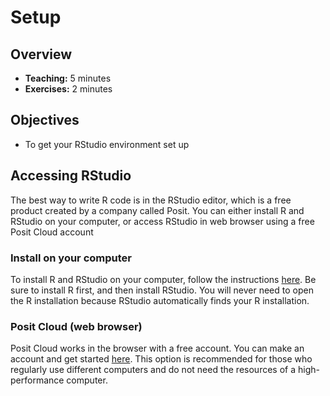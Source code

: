 # Setup

## Overview

- **Teaching:** 5 minutes
- **Exercises:** 2 minutes

## Objectives

- To get your RStudio environment set up

## Accessing RStudio

The best way to write R code is in the RStudio editor, which is a free product created by a company called Posit. You can either install R and RStudio on your computer, or access RStudio in web browser using a free Posit Cloud account

### Install on your computer

To install R and RStudio on your computer, follow the instructions [here](https://posit.co/download/rstudio-desktop/). Be sure to install R first, and then install RStudio. You will never need to open the R installation because RStudio automatically finds your R installation.

### Posit Cloud (web browser)

Posit Cloud works in the browser with a free account. You can make an account and get started [here](https://posit.cloud/). This option is recommended for those who regularly use different computers and do not need the resources of a high-performance computer.
